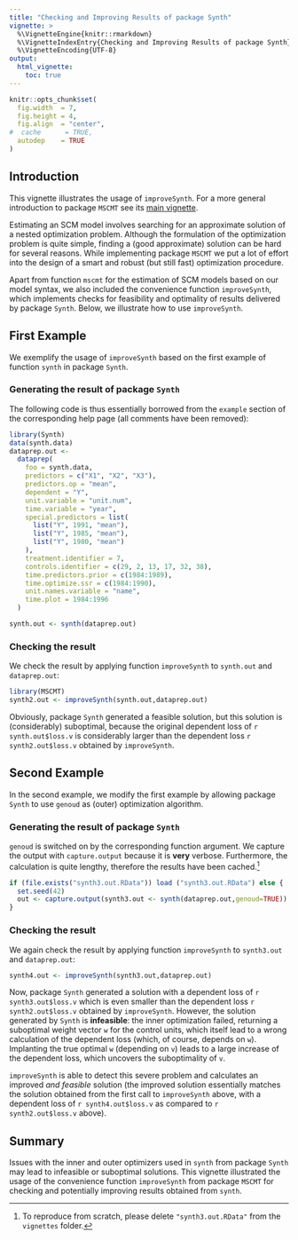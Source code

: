 ```yaml
---
title: "Checking and Improving Results of package Synth"
vignette: >
  %\VignetteEngine{knitr::rmarkdown}
  %\VignetteIndexEntry{Checking and Improving Results of package Synth}
  %\VignetteEncoding{UTF-8}
output: 
  html_vignette:
    toc: true
---
```


```r
knitr::opts_chunk$set(
  fig.width  = 7,
  fig.height = 4,
  fig.align  = "center",
#  cache      = TRUE,
  autodep    = TRUE
)
```

## Introduction

This vignette illustrates the usage of `improveSynth`. For a more general introduction to package `MSCMT` see its [main vignette](WorkingWithMSCMT.html).

Estimating an SCM model involves searching for an approximate solution of a nested optimization problem. 
Although the formulation of the optimization problem is quite simple, finding a (good approximate) solution can be hard for several reasons.
While implementing package `MSCMT` we put a lot of effort into the design of a smart and robust (but still fast) optimization procedure.

Apart from function `mscmt` for the estimation of SCM models based on our model syntax, we also included the convenience function `improveSynth`,
which implements checks for feasibility and optimality of results delivered by package `Synth`. 
Below, we illustrate how to use `improveSynth`.


## First Example

We exemplify the usage of `improveSynth` based on the first example of function `synth` in package `Synth`.

### Generating the result of package `Synth`

The following code is thus essentially borrowed from the `example` section of the corresponding help page (all comments have been removed):

```r
library(Synth)
data(synth.data)
dataprep.out <-
  dataprep(
    foo = synth.data,
    predictors = c("X1", "X2", "X3"),
    predictors.op = "mean",
    dependent = "Y",
    unit.variable = "unit.num",
    time.variable = "year",
    special.predictors = list(
      list("Y", 1991, "mean"),
      list("Y", 1985, "mean"),
      list("Y", 1980, "mean")
    ),
    treatment.identifier = 7,
    controls.identifier = c(29, 2, 13, 17, 32, 38),
    time.predictors.prior = c(1984:1989),
    time.optimize.ssr = c(1984:1990),
    unit.names.variable = "name",
    time.plot = 1984:1996
  )

synth.out <- synth(dataprep.out)
```

### Checking the result

We check the result by applying function `improveSynth` to `synth.out` and `dataprep.out`:

```r
library(MSCMT)
synth2.out <- improveSynth(synth.out,dataprep.out)
```

Obviously, package `Synth` generated a feasible solution, but this solution is (considerably) suboptimal, because the original dependent loss of `r synth.out$loss.v` is considerably larger than
the dependent loss `r synth2.out$loss.v` obtained by `improveSynth`.

## Second Example

In the second example, we modify the first example by allowing package `Synth` to use `genoud` as (outer) optimization algorithm.

### Generating the result of package `Synth`

`genoud` is switched on by the corresponding function argument. We capture the output with `capture.output` because it is **very** verbose. Furthermore, the calculation is quite lengthy, therefore the results have been cached.^[To reproduce from scratch, please delete `"synth3.out.RData"` from the `vignettes` folder.]

```r
if (file.exists("synth3.out.RData")) load ("synth3.out.RData") else {
  set.seed(42)
  out <- capture.output(synth3.out <- synth(dataprep.out,genoud=TRUE))
}  
```

### Checking the result

We again check the result by applying function `improveSynth` to `synth3.out` and `dataprep.out`:

```r
synth4.out <- improveSynth(synth3.out,dataprep.out)
```

Now, package `Synth` generated a solution with a dependent loss of `r synth3.out$loss.v` which is even smaller than the dependent loss `r synth2.out$loss.v` obtained by `improveSynth`.
However, the solution generated by `Synth` is **infeasible**: the inner optimization failed, returning a suboptimal weight vector `w` for the control units, which itself lead to a wrong calculation of the dependent loss (which, of course, depends on `w`). 
Implanting the true optimal `w` (depending on `v`) leads to a large increase of the dependent loss, which uncovers the suboptimality of `v`.

`improveSynth` is able to detect this severe problem and calculates an improved *and feasible* solution 
(the improved solution essentially matches the solution obtained from the first call to `improveSynth` above, 
with a dependent loss of `r synth4.out$loss.v` as compared to `r synth2.out$loss.v` above).

## Summary

Issues with the inner and outer optimizers used in `synth` from package `Synth` may lead to infeasible or suboptimal solutions.
This vignette illustrated the usage of the convenience function `improveSynth` from package `MSCMT` for checking and potentially improving results obtained from `synth`. 

